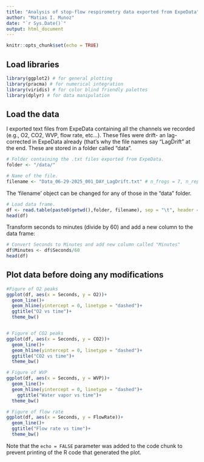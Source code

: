 ```yaml
---
title: "Analysis of stop-flow respirometry data exported from ExpeData"
author: "Matias I. Munoz"
date: "`r Sys.Date()`"
output: html_document
---
```


```r
knitr::opts_chunk$set(echo = TRUE)
```

## Load libraries
```r
library(ggplot2) # for general plotting
library(pracma) # for numerical integration
library(viridis) # for color blind friendly palettes
library(dplyr) # for data manipulation

```



## Load the data

I exported text files from ExpeData containing all the channels we recorded (e.g., O2, CO2, WVP, flow rate, etc...). These files were drift- an lag- corrected in ExpeData already (that's why the file names say "LagDrift" at the end. These are stored in a folder called "data".

```r
# Folder containing the .txt files exported from ExpeData.
folder <- "/data/"

# Name of the file.
filename <- "Data_06-29-2025_001_DAY_LagDrift.txt" # n_frogs = 7, n_reps = 4
```

The 'filename' object can be changed for any of those in the "data" folder.

```r
# Load data frame.
df <- read.table(paste0(getwd(),folder, filename), sep = "\t", header = TRUE)
head(df)
```

Transform seconds to minutes (divide by 60) and add a new column to the data frame:

```r
# Convert Seconds to Minutes and add new column called "Minutes"
df$Minutes <- df$Seconds/60
head(df)
```

## Plot data before doing any modifications

```r
#Figure of O2 peaks
ggplot(df, aes(x = Seconds, y = O2))+
  geom_line()+
  geom_hline(yintercept = 0, linetype = "dashed")+
  ggtitle("O2 vs time")+
  theme_bw()


# Figure of CO2 peaks
ggplot(df, aes(x = Seconds, y = CO2))+
  geom_line()+
  geom_hline(yintercept = 0, linetype = "dashed")+
  ggtitle("CO2 vs time")+
  theme_bw()

# Figure of WVP
ggplot(df, aes(x = Seconds, y = WVP))+
  geom_line()+
  geom_hline(yintercept = 0, linetype = "dashed")+
    ggtitle("Water vapor vs time")+
  theme_bw()

# Figure of flow rate
ggplot(df, aes(x = Seconds, y = FlowRate))+
  geom_line()+
  ggtitle("Flow rate vs time")+
  theme_bw()

```

Note that the `echo = FALSE` parameter was added to the code chunk to prevent printing of the R code that generated the plot.
